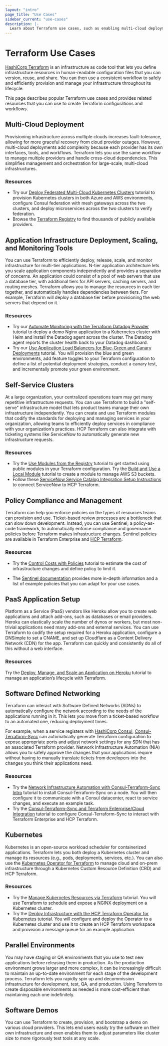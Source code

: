 ```yaml
---
layout: "intro"
page_title: "Use Cases"
sidebar_current: "use-cases"
description: |-
  Learn about Terraform use cases, such as enabling multi-cloud deployments, application management, policy compliance, and self-service infrastructure.
---
```


# Terraform Use Cases

[HashiCorp Terraform](/terraform/intro) is an infrastructure as code tool that lets you define infrastructure resources in human-readable configuration files that you can version, reuse, and share. You can then use a consistent workflow to safely and efficiently provision and manage your infrastructure throughout its lifecycle.

This page describes popular Terraform use cases and provides related resources that you can use to create Terraform configurations and workflows.

## Multi-Cloud Deployment
Provisioning infrastructure across multiple clouds increases fault-tolerance, allowing for more graceful recovery from cloud provider outages. However, multi-cloud deployments add complexity because each provider has its own interfaces, tools, and workflows. Terraform lets you use the same workflow to manage multiple providers and handle cross-cloud dependencies. This simplifies management and orchestration for large-scale, multi-cloud infrastructures.

### Resources

- Try our [Deploy Federated Multi-Cloud Kubernetes Clusters](/terraform/tutorials/networking/multicloud-kubernetes) tutorial to provision Kubernetes clusters in both Azure and AWS environments, configure Consul federation with mesh gateways across the two clusters, and deploy microservices across the two clusters to verify federation.
- Browse the [Terraform Registry](https://registry.terraform.io/browse/providers) to find thousands of publicly available providers.


## Application Infrastructure Deployment, Scaling, and Monitoring Tools

You can use Terraform to efficiently deploy, release, scale, and monitor infrastructure for multi-tier applications. N-tier application architecture lets you scale application components independently and provides a separation of concerns. An application could consist of a pool of web servers that use a database tier, with additional tiers for API servers, caching servers, and routing meshes. Terraform allows you to manage the resources in each tier together, and automatically handles dependencies between tiers. For example, Terraform will deploy a database tier before provisioning the web servers that depend on it.

### Resources

- Try our [Automate Monitoring with the Terraform Datadog Provider](/terraform/tutorials/applications/datadog-provider) tutorial to deploy a demo Nginx application to a Kubernetes cluster with Helm and install the Datadog agent across the cluster. The Datadog agent reports the cluster health back to your Datadog dashboard.
- Try our [Use Application Load Balancers for Blue-Green and Canary Deployments](/terraform/tutorials/aws/blue-green-canary-tests-deployments) tutorial. You will provision the blue and green environments, add feature toggles to your Terraform configuration to define a list of potential deployment strategies, conduct a canary test, and incrementally promote your green environment.


## Self-Service Clusters

At a large organization, your centralized operations team may get many repetitive infrastructure requests. You can use Terraform to build a "self-serve" infrastructure model that lets product teams manage their own infrastructure independently. You can create and use Terraform modules that codify the standards for deploying and managing services in your organization, allowing teams to efficiently deploy services in compliance with your organization’s practices. HCP Terraform can also integrate with ticketing systems like ServiceNow to automatically generate new infrastructure requests.

### Resources

- Try the [Use Modules from the Registry](/terraform/tutorials/modules/module-use) tutorial to get started using public modules in your Terraform configuration.
Try the [Build and Use a Local Module](/terraform/tutorials/modules/module-create) tutorial to create a module to manage AWS S3 buckets.
- Follow these [ServiceNow Service Catalog Integration Setup Instructions](/terraform/cloud-docs/integrations/service-now) to connect ServiceNow to HCP Terraform.


## Policy Compliance and Management

Terraform can help you enforce policies on the types of resources teams can provision and use. Ticket-based review processes are a bottleneck that can slow down development. Instead, you can use Sentinel, a policy-as-code framework, to automatically enforce compliance and governance policies before Terraform makes infrastructure changes. Sentinel policies are available in Terraform Enterprise and [HCP Terraform](https://www.hashicorp.com/products/terraform/pricing).

### Resources

- Try the [Control Costs with Policies](/terraform/tutorials/cloud-get-started/cost-estimation) tutorial to estimate the cost of infrastructure changes and define policy to limit it.

- The [Sentinel documentation](/terraform/cloud-docs/policy-enforcement) provides more in-depth information and a list of example policies that you can adapt for your use cases.


## PaaS Application Setup
Platform as a Service (PaaS) vendors like Heroku allow you to create  web applications and attach add-ons, such as databases or email providers. Heroku can elastically scale the number of dynos or workers, but most non-trivial applications need many add-ons and external services. You can use Terraform to codify the setup required for a Heroku application, configure a DNSimple to set a CNAME, and set up Cloudflare as a Content Delivery Network (CDN) for the app. Terraform can quickly and consistently do all of this without a web interface.

### Resources

Try the [Deploy, Manage, and Scale an Application on Heroku](/terraform/tutorials/applications/heroku-provider) tutorial to manage an application’s lifecycle with Terraform.


## Software Defined Networking

Terraform can interact with Software Defined Networks (SDNs) to automatically configure the network according to the needs of the applications running in it. This lets you move from a ticket-based workflow to an automated one, reducing deployment times.

For example, when a service registers with [HashiCorp Consul](https://www.consul.io/), [Consul-Terraform-Sync](/consul/docs/nia) can automatically generate Terraform configuration to expose appropriate ports and adjust network settings for any SDN that has an associated Terraform provider. Network Infrastructure Automation (NIA) allows you to safely approve the changes that your applications require without having to manually translate tickets from developers into the changes you think their applications need.

### Resources

- Try the [Network Infrastructure Automation with Consul-Terraform-Sync Intro](/consul/tutorials/network-infrastructure-automation/consul-terraform-sync-intro) tutorial to install Consul-Terraform-Sync on a node. You will then configure it to communicate with a Consul datacenter, react to service changes, and execute an example task.
- Try the [Consul-Terraform-Sync and Terraform Enterprise/Cloud Integration](/consul/tutorials/network-infrastructure-automation/consul-terraform-sync-terraform-enterprise) tutorial to configure Consul-Terraform-Sync to interact with Terraform Enterprise and HCP Terraform.


## Kubernetes

Kubernetes is an open-source workload scheduler for containerized applications. Terraform lets you both deploy a Kubernetes cluster and manage its resources (e.g., pods, deployments, services, etc.). You can also use the [Kubernetes Operator for Terraform](https://github.com/hashicorp/terraform-k8s) to manage cloud and on-prem infrastructure through a Kubernetes Custom Resource Definition (CRD) and HCP Terraform.

### Resources

- Try the [Manage Kubernetes Resources via Terraform](/terraform/tutorials/kubernetes/kubernetes-provider) tutorial. You will use Terraform to schedule and expose a NGINX deployment on a Kubernetes cluster.
- Try the [Deploy Infrastructure with the HCP Terraform Operator for Kubernetes](/terraform/tutorials/kubernetes/kubernetes-operator) tutorial. You will configure and deploy the Operator to a Kubernetes cluster and use it to create an HCP Terraform workspace and provision a message queue for an example application.


## Parallel Environments

You may have staging or QA environments that you use to test new applications before releasing them in production. As the production environment grows larger and more complex, it can be increasingly difficult to maintain an up-to-date environment for each stage of the development process. Terraform lets you rapidly spin up and decommission infrastructure for development, test, QA, and production. Using Terraform to create disposable environments as needed is more cost-efficient than maintaining each one indefinitely.


## Software Demos
You can use Terraform to create, provision, and bootstrap a demo on various cloud providers. This lets end users easily try the software on their own infrastructure and even enables them to adjust parameters like cluster size to more rigorously test tools at any scale.
